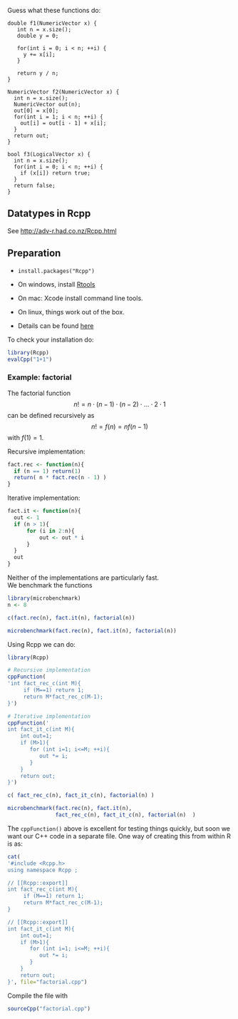 Guess what these functions do:

```
double f1(NumericVector x) {
   int n = x.size();
   double y = 0;
   
   for(int i = 0; i < n; ++i) {
     y += x[i];
   }
   
   return y / n;
}
```

```
NumericVector f2(NumericVector x) {
  int n = x.size();
  NumericVector out(n);
  out[0] = x[0];
  for(int i = 1; i < n; ++i) {
    out[i] = out[i - 1] + x[i];
  }
  return out;
}
```


```
bool f3(LogicalVector x) {
  int n = x.size();
  for(int i = 0; i < n; ++i) {
    if (x[i]) return true;
  }
  return false;
}
```





## Datatypes in Rcpp

See <http://adv-r.had.co.nz/Rcpp.html>

## Preparation

* `install.packages("Rcpp")`
* On windows, install [Rtools](https://cran.r-project.org/bin/windows/Rtools/)
* On mac: Xcode install command line tools.
* On linux, things work out of the box.

* Details can be found [here](http://www.rstudio.com/ide/docs/packages/prerequisites) 


To check your installation do:

```r
library(Rcpp)
evalCpp("1+1")
```

### Example: factorial

The factorial function 
$$n!=n\cdot(n-1)\cdot(n-2)\cdot\dots \cdot 2 \cdot 1$$ 
can be defined recursively as 
$$n!=f(n)=n f(n-1)$$ 
with $f(1)=1$.

Recursive implementation:

```r
fact.rec <- function(n){
  if (n == 1) return(1)
  return( n * fact.rec(n - 1) )
}
```


Iterative implementation:

```r
fact.it <- function(n){
  out <- 1
  if (n > 1){
      for (i in 2:n){
          out <- out * i
      }
  }
  out
}
```

Neither of the implementations are particularly fast.  
We benchmark the functions

```r
library(microbenchmark)
n <- 8

c(fact.rec(n), fact.it(n), factorial(n))

microbenchmark(fact.rec(n), fact.it(n), factorial(n))
```

Using Rcpp we can do:

```r
library(Rcpp)

# Recursive implementation
cppFunction(
'int fact_rec_c(int M){
     if (M==1) return 1;
     return M*fact_rec_c(M-1);
}')

# Iterative implementation
cppFunction('
int fact_it_c(int M){
    int out=1;
    if (M>1){
       for (int i=1; i<=M; ++i){
          out *= i;
       }
    }
    return out;
}')
```

```r
c( fact_rec_c(n), fact_it_c(n), factorial(n) )

microbenchmark(fact.rec(n), fact.it(n), 
               fact_rec_c(n), fact_it_c(n), factorial(n)  )
```


The `cppFunction()` above is excellent for testing things quickly, but soon we want our C++ code in a separate file. 
One way of creating this from within R is as:

```r
cat(
'#include <Rcpp.h>  
using namespace Rcpp ;

// [[Rcpp::export]]
int fact_rec_c(int M){
     if (M==1) return 1;
     return M*fact_rec_c(M-1);
}

// [[Rcpp::export]]
int fact_it_c(int M){
    int out=1;
    if (M>1){
       for (int i=1; i<=M; ++i){
          out *= i;
       }
    }
    return out;
}', file="factorial.cpp")
```

Compile the file with

```r
sourceCpp("factorial.cpp")
```

